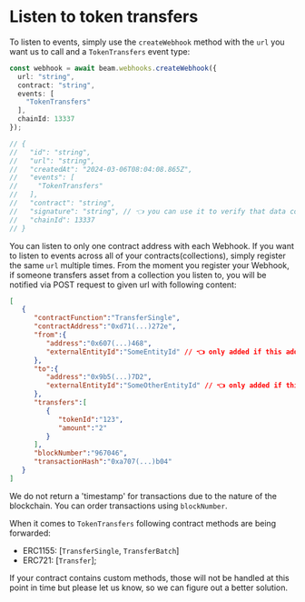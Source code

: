 # Listen to token transfers

To listen to events, simply use the `createWebhook` method with the `url` you want us to call and a `TokenTransfers` event type:

```typescript
const webhook = await beam.webhooks.createWebhook({
  url: "string",
  contract: "string",
  events: [
    "TokenTransfers"
  ],
  chainId: 13337
});

// {
//   "id": "string",
//   "url": "string",
//   "createdAt": "2024-03-06T08:04:08.865Z",
//   "events": [
//     "TokenTransfers"
//   ],
//   "contract": "string",
//   "signature": "string", // 👈 you can use it to verify that data comes from us later on
//   "chainId": 13337
// }
```

You can listen to only one contract address with each Webhook. If you want to listen to events across all of your contracts(collections), simply register the same `url` multiple times.
From the moment you register your Webhook, if someone transfers asset from a collection you listen to, you will be notified via POST request to given url with following content:
```json
[
   {
      "contractFunction":"TransferSingle",
      "contractAddress":"0xd71(...)272e",
      "from":{
         "address":"0x607(...)468",
         "externalEntityId":"SomeEntityId" // 👈 only added if this address is owned by one of your players
      },
      "to":{
         "address":"0x9b5(...)7D2",
         "externalEntityId":"SomeOtherEntityId" // 👈 only added if this address is owned by one of your players
      },
      "transfers":[
         {
            "tokenId":"123",
            "amount":"2"
         }
      ],
      "blockNumber":"967046",
      "transactionHash":"0xa707(...)b04"
   }
]
```

We do not return a 'timestamp' for transactions due to the nature of the blockchain. You can order transactions using `blockNumber`.

When it comes to `TokenTransfers` following contract methods are being forwarded:
- ERC1155: [`TransferSingle`, `TransferBatch`]
- ERC721: [`Transfer`];

If your contract contains custom methods, those will not be handled at this point in time but please let us know, so we can figure out a better solution.

